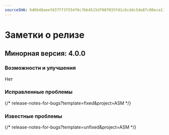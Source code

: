```yaml
---
sourceSHA: 6d6b48aeefd37ff3f554f6c7bb4515df08f035fd1c6cddc5de87c08eca110e04
---
```


# Заметки о релизе

## Минорная версия: 4.0.0

### Возможности и улучшения

Нет

### Исправленные проблемы

{/* release-notes-for-bugs?template=fixed&project=ASM */}

### Известные проблемы

{/* release-notes-for-bugs?template=unfixed&project=ASM */}
